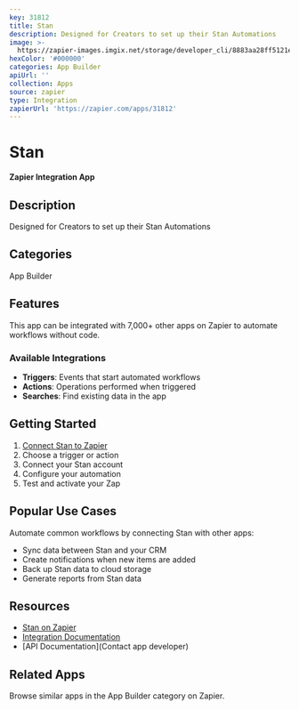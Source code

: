```yaml
---
key: 31812
title: Stan
description: Designed for Creators to set up their Stan Automations
image: >-
  https://zapier-images.imgix.net/storage/developer_cli/8883aa28ff5121ee8197cc6d1875d5b0_2.png?auto=format%2Ccompress&ixlib=python-3.0.0&q=50
hexColor: '#000000'
categories: App Builder
apiUrl: ''
collection: Apps
source: zapier
type: Integration
zapierUrl: 'https://zapier.com/apps/31812'
---
```

# Stan

**Zapier Integration App**

## Description

Designed for Creators to set up their Stan Automations

## Categories

App Builder

## Features

This app can be integrated with 7,000+ other apps on Zapier to automate workflows without code.

### Available Integrations

- **Triggers**: Events that start automated workflows
- **Actions**: Operations performed when triggered
- **Searches**: Find existing data in the app

## Getting Started

1. [Connect Stan to Zapier](https://zapier.com/apps/31812)
2. Choose a trigger or action
3. Connect your Stan account
4. Configure your automation
5. Test and activate your Zap

## Popular Use Cases

Automate common workflows by connecting Stan with other apps:

- Sync data between Stan and your CRM
- Create notifications when new items are added
- Back up Stan data to cloud storage
- Generate reports from Stan data

## Resources

- [Stan on Zapier](https://zapier.com/apps/31812)
- [Integration Documentation](https://zapier.com/apps/31812/integrations)
- [API Documentation](Contact app developer)

## Related Apps

Browse similar apps in the App Builder category on Zapier.

